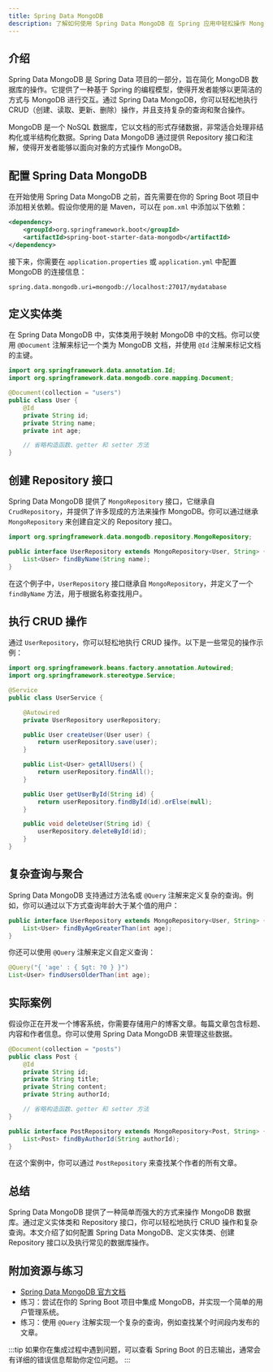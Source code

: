 ```yaml
---
title: Spring Data MongoDB
description: 了解如何使用 Spring Data MongoDB 在 Spring 应用中轻松操作 MongoDB 数据库。本文适合初学者，包含代码示例和实际案例。
---
```


## 介绍

Spring Data MongoDB 是 Spring Data 项目的一部分，旨在简化 MongoDB 数据库的操作。它提供了一种基于 Spring 的编程模型，使得开发者能够以更简洁的方式与 MongoDB 进行交互。通过 Spring Data MongoDB，你可以轻松地执行 CRUD（创建、读取、更新、删除）操作，并且支持复杂的查询和聚合操作。

MongoDB 是一个 NoSQL 数据库，它以文档的形式存储数据，非常适合处理非结构化或半结构化数据。Spring Data MongoDB 通过提供 Repository 接口和注解，使得开发者能够以面向对象的方式操作 MongoDB。

## 配置 Spring Data MongoDB

在开始使用 Spring Data MongoDB 之前，首先需要在你的 Spring Boot 项目中添加相关依赖。假设你使用的是 Maven，可以在 `pom.xml` 中添加以下依赖：

```xml
<dependency>
    <groupId>org.springframework.boot</groupId>
    <artifactId>spring-boot-starter-data-mongodb</artifactId>
</dependency>
```

接下来，你需要在 `application.properties` 或 `application.yml` 中配置 MongoDB 的连接信息：

```properties
spring.data.mongodb.uri=mongodb://localhost:27017/mydatabase
```

## 定义实体类

在 Spring Data MongoDB 中，实体类用于映射 MongoDB 中的文档。你可以使用 `@Document` 注解来标记一个类为 MongoDB 文档，并使用 `@Id` 注解来标记文档的主键。

```java
import org.springframework.data.annotation.Id;
import org.springframework.data.mongodb.core.mapping.Document;

@Document(collection = "users")
public class User {
    @Id
    private String id;
    private String name;
    private int age;

    // 省略构造函数、getter 和 setter 方法
}
```

## 创建 Repository 接口

Spring Data MongoDB 提供了 `MongoRepository` 接口，它继承自 `CrudRepository`，并提供了许多现成的方法来操作 MongoDB。你可以通过继承 `MongoRepository` 来创建自定义的 Repository 接口。

```java
import org.springframework.data.mongodb.repository.MongoRepository;

public interface UserRepository extends MongoRepository<User, String> {
    List<User> findByName(String name);
}
```

在这个例子中，`UserRepository` 接口继承自 `MongoRepository`，并定义了一个 `findByName` 方法，用于根据名称查找用户。

## 执行 CRUD 操作

通过 `UserRepository`，你可以轻松地执行 CRUD 操作。以下是一些常见的操作示例：

```java
import org.springframework.beans.factory.annotation.Autowired;
import org.springframework.stereotype.Service;

@Service
public class UserService {

    @Autowired
    private UserRepository userRepository;

    public User createUser(User user) {
        return userRepository.save(user);
    }

    public List<User> getAllUsers() {
        return userRepository.findAll();
    }

    public User getUserById(String id) {
        return userRepository.findById(id).orElse(null);
    }

    public void deleteUser(String id) {
        userRepository.deleteById(id);
    }
}
```

## 复杂查询与聚合

Spring Data MongoDB 支持通过方法名或 `@Query` 注解来定义复杂的查询。例如，你可以通过以下方式查询年龄大于某个值的用户：

```java
public interface UserRepository extends MongoRepository<User, String> {
    List<User> findByAgeGreaterThan(int age);
}
```

你还可以使用 `@Query` 注解来定义自定义查询：

```java
@Query("{ 'age' : { $gt: ?0 } }")
List<User> findUsersOlderThan(int age);
```

## 实际案例

假设你正在开发一个博客系统，你需要存储用户的博客文章。每篇文章包含标题、内容和作者信息。你可以使用 Spring Data MongoDB 来管理这些数据。

```java
@Document(collection = "posts")
public class Post {
    @Id
    private String id;
    private String title;
    private String content;
    private String authorId;

    // 省略构造函数、getter 和 setter 方法
}

public interface PostRepository extends MongoRepository<Post, String> {
    List<Post> findByAuthorId(String authorId);
}
```

在这个案例中，你可以通过 `PostRepository` 来查找某个作者的所有文章。

## 总结

Spring Data MongoDB 提供了一种简单而强大的方式来操作 MongoDB 数据库。通过定义实体类和 Repository 接口，你可以轻松地执行 CRUD 操作和复杂查询。本文介绍了如何配置 Spring Data MongoDB、定义实体类、创建 Repository 接口以及执行常见的数据库操作。

## 附加资源与练习

- [Spring Data MongoDB 官方文档](https://spring.io/projects/spring-data-mongodb)
- 练习：尝试在你的 Spring Boot 项目中集成 MongoDB，并实现一个简单的用户管理系统。
- 练习：使用 `@Query` 注解实现一个复杂的查询，例如查找某个时间段内发布的文章。

:::tip
如果你在集成过程中遇到问题，可以查看 Spring Boot 的日志输出，通常会有详细的错误信息帮助你定位问题。
:::